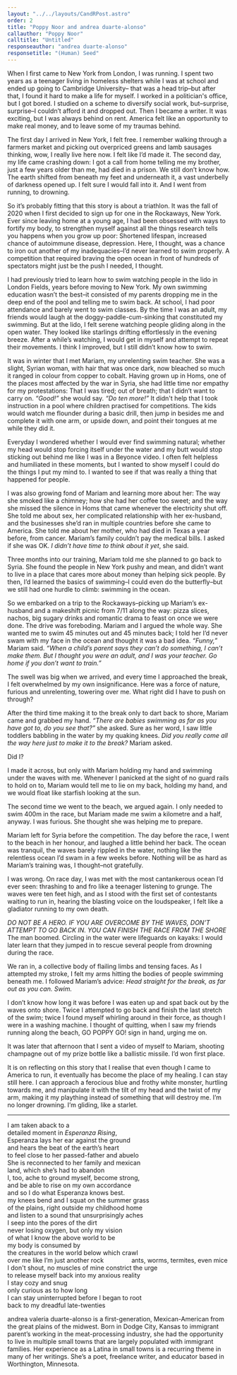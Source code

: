 ```yaml
---
layout: "../../layouts/CandRPost.astro"
order: 2
title: "Poppy Noor and andrea duarte-alonso"
callauthor: "Poppy Noor"
calltitle: "Untitled"
responseauthor: "andrea duarte-alonso"
responsetitle: "(Human) Seed"
---
```



<CandRItem id="call" title={frontmatter.calltitle} author={frontmatter.callauthor}>

When I first came to New York from London, I was running. I spent two years as a teenager living in homeless shelters while I was at school and ended up going to Cambridge University– that was a head trip–but after that, I found it hard to make a life for myself. I worked in a politician's office, but I got bored. I studied on a scheme to diversify social work, but–surprise, surprise–I couldn’t afford it and dropped out. Then I became a writer. It was exciting, but I was always behind on rent. America felt like an opportunity to make real money, and to leave some of my traumas behind.

The first day I arrived in New York, I felt free. I remember walking through a farmers market and picking out overpriced greens and lamb sausages thinking, wow, I really live here now. I felt like I’d made it. The second day, my life came crashing down: I got a call from home telling me my brother, just a few years older than me, had died in a prison. We still don’t know how. The earth shifted from beneath my feet and underneath it, a vast underbelly of darkness opened up. I felt sure I would fall into it. And I went from running, to drowning.

So it’s probably fitting that this story is about a triathlon. It was the fall of 2020 when I first decided to sign up for one in the Rockaways, New York. Ever since leaving home at a young age, I had been obsessed with ways to fortify my body, to strengthen myself against all the things research tells you happens when you grow up poor: Shortened lifespan, increased chance of autoimmune disease, depression. Here, I thought, was a chance to iron out another of my inadequacies–I’d never learned to swim properly. A competition that required braving the open ocean in front of hundreds of spectators might just be the push I needed, I thought. 

I had previously tried to learn how to swim watching people in the lido in London Fields, years before moving to New York. My own swimming education wasn’t the best–it consisted of my parents dropping me in the deep end of the pool and telling me to swim back. At school, I had poor attendance and barely went to swim classes. By the time I was an adult, my friends would laugh at the doggy-paddle-cum-sinking that constituted my swimming. But at the lido, I felt serene watching people gliding along in the open water. They looked like starlings drifting effortlessly in the evening breeze. After a while’s watching, I would get in myself and attempt to repeat their movements. I think I improved, but I still didn’t know how to swim.

It was in winter that I met Mariam, my unrelenting swim teacher. She was a slight, Syrian woman, with hair that was once dark, now bleached so much it ranged in colour from copper to cobalt. Having grown up in Homs, one of the places most affected by the war in Syria, she had little time nor empathy for my protestations: That I was tired; out of breath; that I didn’t want to carry on. *“Good!”* she would say. *“Do ten more!”* It didn't help that I took instruction in a pool where children practised for competitions. The kids would watch me flounder during a basic drill, then jump in besides me and complete it with one arm, or upside down, and point their tongues at me while they did it. 

Everyday I wondered whether I would ever find swimming natural; whether my head would stop forcing itself under the water and my butt would stop sticking out behind me like I was in a Beyonce video. I often felt helpless and humiliated in these moments, but I wanted to show myself I could do the things I put my mind to. I wanted to see if that was really a thing that happened for people. 

I was also growing fond of Mariam and learning more about her: The way she smoked like a chimney; how she had her coffee too sweet; and the way she missed the silence in Homs that came whenever the electricity shut off. She told me about sex, her complicated relationship with her ex-husband, and the businesses she’d ran in multiple countries before she came to America. She told me about her mother, who had died in Texas a year before, from cancer. Mariam’s family couldn’t pay the medical bills. I asked if she was OK. *I didn’t have time to think about it yet*, she said. 

Three months into our training, Mariam told me she planned to go back to Syria. She found the people in New York pushy and mean, and didn’t want to live in a place that cares more about money than helping sick people. By then, I’d learned the basics of swimming–I could even do the butterfly–but we still had one hurdle to climb: swimming in the ocean.

So we embarked on a trip to the Rockaways–picking up Mariam’s ex-husband and a makeshift picnic from 7/11 along the way: pizza slices, nachos, big sugary drinks and romantic drama to feast on once we were done. The drive was foreboding. Mariam and I argued the whole way. She wanted me to swim 45 minutes out and 45 minutes back; I told her I’d never swam with my face in the ocean and thought it was a bad idea. *“Funny,”* Mariam said. *“When a child’s parent says they can’t do something, I can’t make them. But I thought you were an adult, and I was your teacher. Go home if you don’t want to train.”* 

The swell was big when we arrived, and every time I approached the break, I felt overwhelmed by my own insignificance. Here was a force of nature, furious and unrelenting, towering over me. What right did I have to push on through? 

After the third time making it to the break only to dart back to shore, Mariam came and grabbed my hand. *“There are babies swimming as far as you have got to, do you see that?”* she asked. Sure as her word, I saw little toddlers babbling in the water by my quaking knees. *Did you really come all the way here just to make it to the break?* Mariam asked.

Did I?

I made it across, but only with Mariam holding my hand and swimming under the waves with me. Whenever I panicked at the sight of no guard rails to hold on to, Mariam would tell me to lie on my back, holding my hand, and we would float like starfish looking at the sun. 

The second time we went to the beach, we argued again. I only needed to swim 400m in the race, but Mariam made me swim a kilometre and a half, anyway. I was furious. She thought she was helping me to prepare. 

Mariam left for Syria before the competition. The day before the race, I went to the beach in her honour, and laughed a little behind her back. The ocean was tranquil, the waves barely rippled in the water, nothing like the relentless ocean I’d swam in a few weeks before. Nothing will be as hard as Mariam’s training was, I thought–not gratefully.

I was wrong. On race day, I was met with the most cantankerous ocean I’d ever seen: thrashing to and fro like a teenager listening to grunge. The waves were ten feet high, and as I stood with the first set of contestants waiting to run in, hearing the blasting voice on the loudspeaker, I felt like a gladiator running to my own death.

*DO NOT BE A HERO. IF YOU ARE OVERCOME BY THE WAVES, DON’T ATTEMPT TO GO BACK IN. YOU CAN FINISH THE RACE FROM THE SHORE* The man boomed. Circling in the water were lifeguards on kayaks: I would later learn that they jumped in to rescue several people from drowning during the race.

We ran in, a collective body of flailing limbs and tensing faces. As I attempted my stroke, I felt my arms hitting the bodies of people swimming beneath me. I followed Mariam’s advice: *Head straight for the break, as far out as you can. Swim.*

I don’t know how long it was before I was eaten up and spat back out by the waves onto shore. Twice I attempted to go back and finish the last stretch of the swim; twice I found myself whirling around in their force, as though I were in a washing machine. I thought of quitting, when I saw my friends running along the beach, GO POPPY GO! sign in hand, urging me on. 

It was later that afternoon that I sent a video of myself to Mariam, shooting champagne out of my prize bottle like a ballistic missile. I’d won first place. 

It is on reflecting on this story that I realise that even though I came to America to run, it eventually has become the place of my healing. I can stay still here. I can approach a ferocious blue and frothy white monster, hurtling towards me, and manipulate it with the tilt of my head and the twist of my arm, making it my plaything instead of something that will destroy me. I’m no longer drowning. I’m gliding, like a starlet. 

</CandRItem>

---

<CandRItem id="response" title={frontmatter.responsetitle} author={frontmatter.responseauthor}>

<div class="smallPoem">

I am taken aback to a <br />
detailed moment in *Esperanza Rising*, <br />
Esperanza lays her ear against the ground <br />
and hears the beat of the earth’s heart <br />
to feel close to her passed-father and abuelo<br />
She is reconnected to her family and mexican<br />
land, which she’s had to abandon <br />
I, too, ache to ground myself, become strong,<br />
and be able to rise on my own accordance<br />
and so I do what Esperanza knows best.<br />
my knees bend and I squat on the summer grass<br />
of the plains, right outside my childhood home <br />
and listen to a sound that unsurprisingly aches <br />
I seep into the pores of the dirt<br />
never losing oxygen, but only my vision<br /> 
of what I know the above world to be<br />
my body is consumed by <br />
the creatures in the world below which crawl <br />
over me like I’m just another rock&nbsp;&nbsp;&nbsp;&nbsp;&nbsp;&nbsp;&nbsp;&nbsp;&nbsp;&nbsp;&nbsp;&nbsp;&nbsp;&nbsp;&nbsp;&nbsp;ants, worms, termites, even mice<br />
I don't shout, no muscles of mine constrict the urge <br />
to release myself back into my anxious reality<br />
I stay cozy and snug <br />
only curious as to how long<br />
I can stay uninterrupted before I began to root<br />
back to my dreadful late-twenties 

</div>

</CandRItem>


<CandRBio>
<span class="darkText">andrea valeria duarte-alonso</span> is a first-generation, Mexican-American from the great plains of the midwest. Born in Dodge City, Kansas to immigrant parent’s working in the meat-processing industry, she had the opportunity to live in multiple small towns that are largely populated with immigrant families. Her experience as a Latina in small towns is a recurring theme in many of her writings. She’s a poet, freelance writer, and educator based in Worthington, Minnesota. 
</CandRBio>
